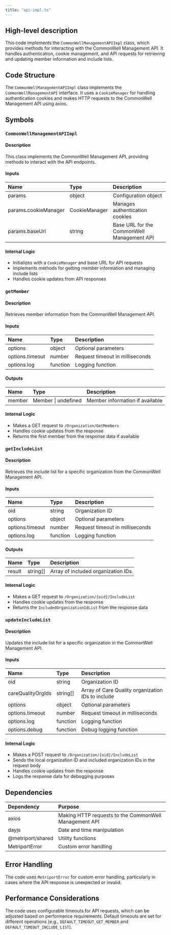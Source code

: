 ```yaml
---
title: "api-impl.ts"
---
```


## High-level description
This code implements the `CommonWellManagementAPIImpl` class, which provides methods for interacting with the CommonWell Management API. It handles authentication, cookie management, and API requests for retrieving and updating member information and include lists.

## Code Structure
The `CommonWellManagementAPIImpl` class implements the `CommonWellManagementAPI` interface. It uses a `CookieManager` for handling authentication cookies and makes HTTP requests to the CommonWell Management API using axios.

## Symbols

### `CommonWellManagementAPIImpl`
#### Description
This class implements the CommonWell Management API, providing methods to interact with the API endpoints.

#### Inputs
| Name | Type | Description |
|:-----|:-----|:------------|
| params | object | Configuration object |
| params.cookieManager | CookieManager | Manages authentication cookies |
| params.baseUrl | string | Base URL for the CommonWell Management API |

#### Internal Logic
- Initializes with a `CookieManager` and base URL for API requests
- Implements methods for getting member information and managing include lists
- Handles cookie updates from API responses

### `getMember`
#### Description
Retrieves member information from the CommonWell Management API.

#### Inputs
| Name | Type | Description |
|:-----|:-----|:------------|
| options | object | Optional parameters |
| options.timeout | number | Request timeout in milliseconds |
| options.log | function | Logging function |

#### Outputs
| Name | Type | Description |
|:-----|:-----|:------------|
| member | Member \| undefined | Member information if available |

#### Internal Logic
- Makes a GET request to `/Organization/GetMembers`
- Handles cookie updates from the response
- Returns the first member from the response data if available

### `getIncludeList`
#### Description
Retrieves the include list for a specific organization from the CommonWell Management API.

#### Inputs
| Name | Type | Description |
|:-----|:-----|:------------|
| oid | string | Organization ID |
| options | object | Optional parameters |
| options.timeout | number | Request timeout in milliseconds |
| options.log | function | Logging function |

#### Outputs
| Name | Type | Description |
|:-----|:-----|:------------|
| result | string[] | Array of included organization IDs |

#### Internal Logic
- Makes a GET request to `/Organization/{oid}/IncludeList`
- Handles cookie updates from the response
- Returns the `IncludedOrganizationIdList` from the response data

### `updateIncludeList`
#### Description
Updates the include list for a specific organization in the CommonWell Management API.

#### Inputs
| Name | Type | Description |
|:-----|:-----|:------------|
| oid | string | Organization ID |
| careQualityOrgIds | string[] | Array of Care Quality organization IDs to include |
| options | object | Optional parameters |
| options.timeout | number | Request timeout in milliseconds |
| options.log | function | Logging function |
| options.debug | function | Debug logging function |

#### Internal Logic
- Makes a POST request to `/Organization/{oid}/IncludeList`
- Sends the local organization ID and included organization IDs in the request body
- Handles cookie updates from the response
- Logs the response data for debugging purposes

## Dependencies
| Dependency | Purpose |
|:-----------|:--------|
| axios | Making HTTP requests to the CommonWell Management API |
| dayjs | Date and time manipulation |
| @metriport/shared | Utility functions |
| MetriportError | Custom error handling |

## Error Handling
The code uses `MetriportError` for custom error handling, particularly in cases where the API response is unexpected or invalid.

## Performance Considerations
The code uses configurable timeouts for API requests, which can be adjusted based on performance requirements. Default timeouts are set for different operations (e.g., `DEFAULT_TIMEOUT_GET_MEMBER` and `DEFAULT_TIMEOUT_INCLUDE_LIST`).